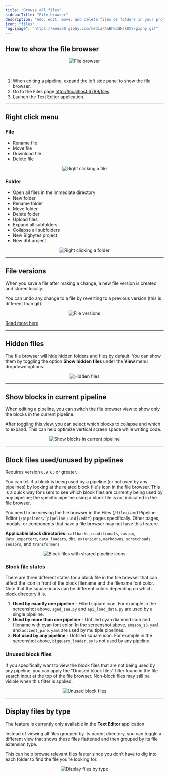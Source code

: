 ```yaml
---
title: "Browse all files"
sidebarTitle: "File browser"
description: "Add, edit, move, and delete files or folders in your project."
icon: "files"
"og:image": "https://media0.giphy.com/media/AaBhK3dHsk0XS/giphy.gif"
---
```


## How to show the file browser

<Frame>
    <p align="center">
    <img
        alt="File browser"
        src="https://github.com/getbigbytes/assets/blob/main/dev-ux/file-browser/overview.gif?raw=true"
    />
    </p>
</Frame>

<br />

1. When editing a pipeline, expand the left side panel to show the file browser.
2. Go to the Files page [http://localhost:6789/files](http://localhost:6789/files).
3. Launch the Text Editor application.

---

## Right click menu

### File

- Rename file
- Move file
- Download file
- Delete file

<Frame>
    <p align="center">
    <img
        alt="Right clicking a file"
        src="https://github.com/getbigbytes/assets/blob/main/dev-ux/file-browser/right-click--file.png?raw=true"
    />
    </p>
</Frame>

### Folder

- Open all files in the immediate directory
- New folder
- Rename  folder
- Move folder
- Delete folder
- Upload files
- Expand all subfolders
- Collapse all subfolders
- New Bigbytes project
- New dbt project

<Frame>
    <p align="center">
    <img
        alt="Right clicking a folder"
        src="https://github.com/getbigbytes/assets/blob/main/dev-ux/file-browser/right-click-folder.png?raw=true"
    />
    </p>
</Frame>

---

## File versions

When you save a file after making a change, a new file version is created and stored locally.

You can undo any change to a file by reverting to a previous version (this is different than git).

<Frame>
    <p align="center">
    <img
        alt="File versions"
        src="https://github.com/getbigbytes/assets/blob/main/dev-ux/file-browser/file-versions.gif?raw=true"
    />
    </p>
</Frame>

[Read more here](/getting-started/file-versions).

---

## Hidden files

The file browser will hide hidden folders and files by default. You can show them by toggling
the option <b>Show hidden files</b> under the <b>View</b> menu dropdown options.

<Frame>
    <p align="center">
    <img
        alt="Hidden files"
        src="https://github.com/getbigbytes/assets/blob/main/dev-ux/file-browser/hidden-files.gif?raw=true"
    />
    </p>
</Frame>

---

## Show blocks in current pipeline

When editing a pipeline, you can switch the file browser view to show only the blocks in the
current pipeline.

After toggling this view, you can select which blocks to collapse and which to expand.
This can help optimize vertical screen space while writing code.

<Frame>
    <p align="center">
    <img
        alt="Show blocks in current pipeline"
        src="https://github.com/getbigbytes/assets/blob/main/dev-ux/file-browser/blocks-in-pipeline.gif?raw=true"
    />
    </p>
</Frame>

---

## Block files used/unused by pipelines

<Note>Requires version `0.9.63` or greater.</Note>

You can tell if a block is being used by a pipeline (or not used by any pipelines)
by looking at the related block file's icon in the file browser. This is a quick way
for users to see which block files are currently being used by *any* pipeline; the specific
pipeline using a block file is not indicated in the file browser.

You need to be viewing the file browser in the Files (`/files`) and Pipeline Editor
(`/pipelines/[pipeline_uuid]/edit`) pages specifically. Other pages, modals, or
components that have a file browser may not have this feature.

**Applicable block directories:** `callbacks`, `conditionals`, `custom`, `data_exporters`,
`data_loaders`, `dbt`, `extensions`, `markdowns`, `scratchpads`, `sensors`, and `transformers`

<Frame>
    <p align="center">
        <img
            alt="Block files with shared pipeline icons"
            src="https://github.com/getbigbytes/assets/blob/main/dev-ux/file-browser/all-block-files.png?raw=true"
        />
    </p>
</Frame>

### Block file states

There are three different states for a block file in the file browser that can affect the
icon in front of the block filename and the filename font color. Note that the square icons
can be different colors depending on which block directory it is.
1. **Used by exactly one pipeline** - Filled square icon. For example in the screenshot
above, `aged_sea.py` and `api_load_data.py` are used by a single pipeline.
2. **Used by more than one pipeline** - Unfilled cyan diamond icon and filename with cyan
font color. In the screenshot above, `amazon_s3.yaml` and `ancient_pine.yaml` are used by
multiple pipelines.
3. **Not used by any pipeline** - Unfilled square icon. For example in the screenshot above,
`bigquery_loader.py` is not used by any pipeline.

### Unused block files

If you specifically want to view the block files that are not being used by any pipeline,
you can apply the "Unused block files" filter found in the file search input at the top of
the file browser. Non-block files may still be visible when this filter is applied.

<Frame>
    <p align="center">
        <img
            alt="Unused block files"
            src="https://github.com/getbigbytes/assets/blob/main/dev-ux/file-browser/unused-block-files.png?raw=true"
        />
    </p>
</Frame>


---

## Display files by type

<Note>
    The feature is currently only available in the <b>Text Editor</b> application
</Note>

Instead of viewing all files grouped by its parent directory,
you can toggle a different view that shows these files flattened and then grouped
by its file extension type.

This can help browse relevant files faster since you don’t have to dig into each folder
to find the file you’re looking for.

<Frame>
    <p align="center">
    <img
        alt="Display files by type"
        src="https://github.com/getbigbytes/assets/blob/main/dev-ux/file-browser/files-flat.gif?raw=true"
    />
    </p>
</Frame>
